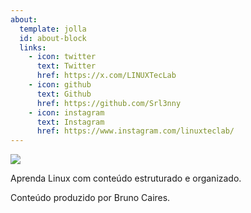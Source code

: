 ```yaml
---
about:
  template: jolla
  id: about-block
  links:
    - icon: twitter
      text: Twitter
      href: https://x.com/LINUXTecLab
    - icon: github
      text: Github
      href: https://github.com/Srl3nny
    - icon: instagram
      text: Instagram
      href: https://www.instagram.com/linuxteclab/ 
---
```

![](tux-estudando.png)

Aprenda Linux com conteúdo estruturado e organizado.

Conteúdo produzido por Bruno Caires.
